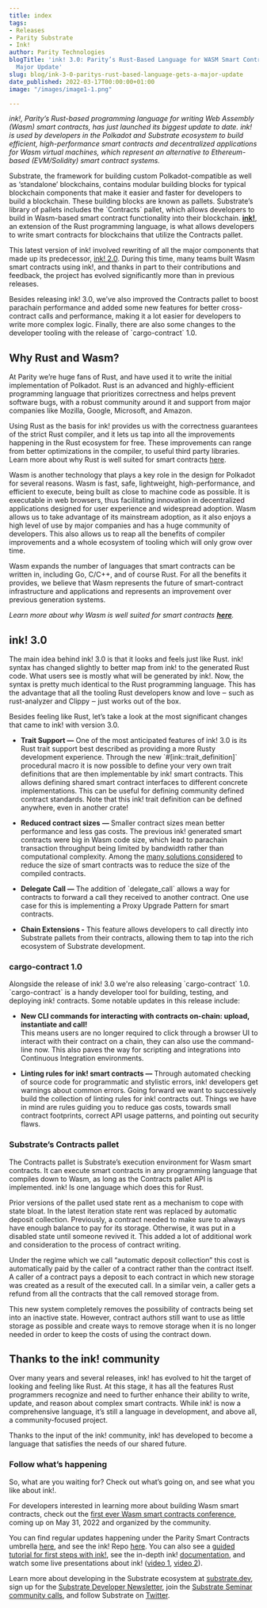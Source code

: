 ```yaml
---
title: index
tags:
- Releases
- Parity Substrate
- Ink!
author: Parity Technologies
blogTitle: 'ink! 3.0: Parity’s Rust-Based Language for WASM Smart Contracts Gets a
  Major Update'
slug: blog/ink-3-0-paritys-rust-based-language-gets-a-major-update
date_published: 2022-03-17T00:00:00+01:00
image: "/images/image1-1.png"

---
```

_ink!, Parity’s Rust-based programming language for writing Web Assembly (Wasm) smart contracts, has just launched its biggest update to date. ink! is used by developers in the Polkadot and Substrate ecosystem to build efficient, high-performance smart contracts and decentralized applications for Wasm virtual machines, which represent an alternative to Ethereum-based (EVM/Solidity) smart contract systems._

Substrate, the framework for building custom Polkadot-compatible as well as ‘standalone’ blockchains, contains modular building blocks for typical blockchain components that make it easier and faster for developers to build a blockchain. These building blocks are known as pallets. Substrate’s library of pallets includes the \`Contracts\` pallet, which allows developers to build in Wasm-based smart contract functionality into their blockchain. [**ink!**](https://github.com/paritytech/ink), an extension of the Rust programming language, is what allows developers to write smart contracts for blockchains that utilize the Contracts pallet.

This latest version of ink! involved rewriting of all the major components that made up its predecessor, [ink! 2.0](https://www.parity.io/blog/write-wasm-smart-contracts-with-ink-2-0/). During this time, many teams built Wasm smart contracts using ink!, and thanks in part to their contributions and feedback, the project has evolved significantly more than in previous releases.

Besides releasing ink! 3.0, we’ve also improved the Contracts pallet to boost parachain performance and added some new features for better cross-contract calls and performance, making it a lot easier for developers to write more complex logic. Finally, there are also some changes to the developer tooling with the release of \`cargo-contract\` 1.0.

## Why Rust and Wasm?

At Parity we’re huge fans of Rust, and have used it to write the initial implementation of Polkadot. Rust is an advanced and highly-efficient programming language that prioritizes correctness and helps prevent software bugs, with a robust community around it and support from major companies like Mozilla, Google, Microsoft, and Amazon.

Using Rust as the basis for ink! provides us with the correctness guarantees of the strict Rust compiler, and it lets us tap into all the improvements happening in the Rust ecosystem for free. These improvements can range from better optimizations in the compiler, to useful third party libraries. Learn more about why Rust is well suited for smart contracts [here](https://paritytech.github.io/ink-docs/why-rust-for-smart-contracts).

Wasm is another technology that plays a key role in the design for Polkadot for several reasons. Wasm is fast, safe, lightweight, high-performance, and efficient to execute, being built as close to machine code as possible. It is executable in web browsers, thus facilitating innovation in decentralized applications designed for user experience and widespread adoption. Wasm allows us to take advantage of its mainstream adoption, as it also enjoys a high level of use by major companies and has a huge community of developers. This also allows us to reap all the benefits of compiler improvements and a whole ecosystem of tooling which will only grow over time.

Wasm expands the number of languages that smart contracts can be written in, including Go, C/C++, and of course Rust. For all the benefits it provides, we believe that Wasm represents the future of smart-contract infrastructure and applications and represents an improvement over previous generation systems.

_Learn more about why Wasm is well suited for smart contracts_ [**_here_**](https://paritytech.github.io/ink-docs/why-webassembly-for-smart-contracts)_._

## ink! 3.0

The main idea behind ink! 3.0 is that it looks and feels just like Rust. ink! syntax has changed slightly to better map from ink! to the generated Rust code. What users see is mostly what will be generated by ink!. Now, the syntax is pretty much identical to the Rust programming language. This has the advantage that all the tooling Rust developers know and love ‒ such as rust-analyzer and Clippy ‒ just works out of the box.

Besides feeling like Rust, let’s take a look at the most significant changes that came to ink! with version 3.0.

* **Trait Support —** One of the most anticipated features of ink! 3.0 is its Rust trait support best described as providing a more Rusty development experience. Through the new \`#\[ink::trait_definition\]\` procedural macro it is now possible to define your very own trait definitions that are then implementable by ink! smart contracts. This allows defining shared smart contract interfaces to different concrete implementations. This can be useful for defining community defined contract standards. Note that this ink! trait definition can be defined anywhere, even in another crate!

* **Reduced contract sizes** **—** Smaller contract sizes mean better performance and less gas costs. The previous ink! generated smart contracts were big in Wasm code size, which lead to parachain transaction throughput being limited by bandwidth rather than computational complexity. Among the [many solutions considered](https://github.com/paritytech/substrate/issues/9354) to reduce the size of smart contracts was to reduce the size of the compiled contracts.

* **Delegate Call —** The addition of \`delegate_call\` allows a way for contracts to forward a call they received to another contract. One use case for this is implementing a Proxy Upgrade Pattern for smart contracts.

* **Chain Extensions -** This feature allows developers to call directly into Substrate pallets from their contracts, allowing them to tap into the rich ecosystem of Substrate development.

### cargo-contract 1.0

Alongside the release of ink! 3.0 we're also releasing \`cargo-contract\` 1.0. \`cargo-contract\` is a handy developer tool for building, testing, and deploying ink! contracts. Some notable updates in this release include:

* **New CLI commands for interacting with contracts on-chain: upload, instantiate and call!**   
  This means users are no longer required to click through a browser UI to interact with their contract on a chain, they can also use the command-line now. This also paves the way for scripting and integrations into Continuous Integration environments.

* **Linting rules for ink! smart contracts —** Through automated checking of source code for programmatic and stylistic errors, ink! developers get warnings about common errors. Going forward we want to successively build the collection of linting rules for ink! contracts out. Things we have in mind are rules guiding you to reduce gas costs, towards small contract footprints, correct API usage patterns, and pointing out security flaws.

### Substrate’s Contracts pallet

The Contracts pallet is Substrate’s execution environment for Wasm smart contracts. It can execute smart contracts in any programming language that compiles down to Wasm, as long as the Contracts pallet API is implemented. ink! Is one language which does this for Rust.

Prior versions of the pallet used state rent as a mechanism to cope with state bloat. In the latest iteration state rent was replaced by automatic deposit collection. Previously, a contract needed to make sure to always have enough balance to pay for its storage. Otherwise, it was put in a disabled state until someone revived it. This added a lot of additional work and consideration to the process of contract writing.

Under the regime which we call “automatic deposit collection” this cost is automatically paid by the caller of a contract rather than the contract itself. A caller of a contract pays a deposit to each contract in which new storage was created as a result of the executed call. In a similar vein, a caller gets a refund from all the contracts that the call removed storage from.

This new system completely removes the possibility of contracts being set into an inactive state. However, contract authors still want to use as little storage as possible and create ways to remove storage when it is no longer needed in order to keep the costs of using the contract down.

## Thanks to the ink! community

Over many years and several releases, ink! has evolved to hit the target of looking and feeling like Rust. At this stage, it has all the features Rust programmers recognize and need to further enhance their ability to write, update, and reason about complex smart contracts. While ink! is now a comprehensive language, it’s still a language in development, and above all, a community-focused project.

Thanks to the input of the ink! community, ink! has developed to become a language that satisfies the needs of our shared future.

### Follow what’s happening

So, what are you waiting for? Check out what’s going on, and see what you like about ink!.

For developers interested in learning more about building Wasm smart contracts, check out the [first ever Wasm smart contracts conference](https://wasm-conference.com/), coming up on May 31, 2022 and organized by the community.

You can find regular updates happening under the Parity Smart Contracts umbrella [here](https://github.com/paritytech/ink/blob/master/MONTHLY_UPDATE.md), and see the ink! Repo [here](https://github.com/paritytech/ink). You can also see a [guided tutorial for first steps with ink!](https://docs.substrate.io/tutorials/v3/ink-workshop/pt1), see the in-depth ink! [documentation](https://paritytech.github.io/ink-docs), and watch some live presentations about ink! ([video 1](https://youtu.be/wbai4Do_TVY), [video 2](https://youtu.be/NrG3co6UWEg?t=7102)).

Learn more about developing in the Substrate ecosystem at [substrate.dev](https://substrate.dev/), sign up for the [Substrate Developer Newsletter](https://substrate.io/ecosystem/connect/newsletter/), join the [Substrate Seminar community calls](https://substrate.io/ecosystem/resources/seminar/), and follow Substrate on [Twitter](https://twitter.com/substrate_io).